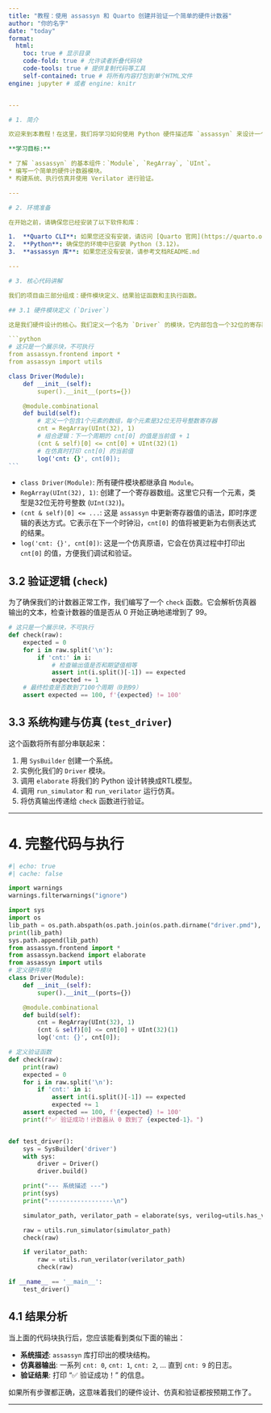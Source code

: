 
````yaml
---
title: "教程：使用 assassyn 和 Quarto 创建并验证一个简单的硬件计数器"
author: "你的名字"
date: "today"
format: 
  html:
    toc: true # 显示目录
    code-fold: true # 允许读者折叠代码块
    code-tools: true # 提供复制代码等工具
    self-contained: true # 将所有内容打包到单个HTML文件
engine: jupyter # 或者 engine: knitr


---

# 1. 简介

欢迎来到本教程！在这里，我们将学习如何使用 Python 硬件描述库 `assassyn` 来设计一个简单的 32 位计数器。

**学习目标:**

* 了解 `assassyn` 的基本组件：`Module`, `RegArray`, `UInt`。
* 编写一个简单的硬件计数器模块。
* 构建系统、执行仿真并使用 Verilator 进行验证。

---

# 2. 环境准备

在开始之前，请确保您已经安装了以下软件和库：

1.  **Quarto CLI**: 如果您还没有安装，请访问 [Quarto 官网](https://quarto.org/docs/get-started/)。
2.  **Python**: 确保您的环境中已安装 Python (3.12)。
3.  **assassyn 库**: 如果您还没有安装，请参考文档README.md

---

# 3. 核心代码讲解

我们的项目由三部分组成：硬件模块定义、结果验证函数和主执行函数。

## 3.1 硬件模块定义 (`Driver`)

这是我们硬件设计的核心。我们定义一个名为 `Driver` 的模块，它内部包含一个32位的寄存器 `cnt`，并在每个时钟周期（组合逻辑的每次评估）自增1。

```python
# 这只是一个展示块，不可执行
from assassyn.frontend import *
from assassyn import utils

class Driver(Module):
    def __init__(self):
        super().__init__(ports={})

    @module.combinational
    def build(self):
        # 定义一个包含1个元素的数组，每个元素是32位无符号整数寄存器
        cnt = RegArray(UInt(32), 1)
        # 组合逻辑：下一个周期的 cnt[0] 的值是当前值 + 1
        (cnt & self)[0] <= cnt[0] + UInt(32)(1)
        # 在仿真时打印 cnt[0] 的当前值
        log('cnt: {}', cnt[0]);
```
````
  * `class Driver(Module)`: 所有硬件模块都继承自 `Module`。
  * `RegArray(UInt(32), 1)`: 创建了一个寄存器数组。这里它只有一个元素，类型是32位无符号整数 (`UInt(32)`)。
  * `(cnt & self)[0] <= ...`: 这是 `assassyn` 中更新寄存器值的语法，即时序逻辑的表达方式。它表示在下一个时钟沿，`cnt[0]` 的值将被更新为右侧表达式的结果。
  * `log('cnt: {}', cnt[0])`: 这是一个仿真原语，它会在仿真过程中打印出 `cnt[0]` 的值，方便我们调试和验证。

## 3.2 验证逻辑 (`check`)

为了确保我们的计数器正常工作，我们编写了一个 `check` 函数。它会解析仿真器输出的文本，检查计数器的值是否从 0 开始正确地递增到了 99。

```python
# 这只是一个展示块，不可执行
def check(raw):
    expected = 0
    for i in raw.split('\n'):
        if 'cnt:' in i:
            # 检查输出值是否和期望值相等
            assert int(i.split()[-1]) == expected
            expected += 1
    # 最终检查是否数到了100个周期（0到99）
    assert expected == 100, f'{expected} != 100'
```

## 3.3 系统构建与仿真 (`test_driver`)

这个函数将所有部分串联起来：

1.  用 `SysBuilder` 创建一个系统。
2.  实例化我们的 `Driver` 模块。
3.  调用 `elaborate` 将我们的 Python 设计转换成RTL模型。
4.  调用 `run_simulator` 和 `run_verilator` 运行仿真。
5.  将仿真输出传递给 `check` 函数进行验证。

-----

# 4\. 完整代码与执行


```python
#| echo: true
#| cache: false

import warnings
warnings.filterwarnings("ignore")

import sys
import os
lib_path = os.path.abspath(os.path.join(os.path.dirname("driver.pmd"), '../python/'))
print(lib_path)
sys.path.append(lib_path)
from assassyn.frontend import *
from assassyn.backend import elaborate
from assassyn import utils
# 定义硬件模块
class Driver(Module):
    def __init__(self):
        super().__init__(ports={})

    @module.combinational
    def build(self):
        cnt = RegArray(UInt(32), 1)
        (cnt & self)[0] <= cnt[0] + UInt(32)(1)
        log('cnt: {}', cnt[0]);

# 定义验证函数
def check(raw):
    print(raw)
    expected = 0
    for i in raw.split('\n'):
        if 'cnt:' in i:
            assert int(i.split()[-1]) == expected
            expected += 1
    assert expected == 100, f'{expected} != 100'
    print(f"✅ 验证成功！计数器从 0 数到了 {expected-1}。")


def test_driver():
    sys = SysBuilder('driver')
    with sys:
        driver = Driver()
        driver.build()

    print("--- 系统描述 ---")
    print(sys)
    print("------------------\n")

    simulator_path, verilator_path = elaborate(sys, verilog=utils.has_verilator())

    raw = utils.run_simulator(simulator_path)
    check(raw)

    if verilator_path:
        raw = utils.run_verilator(verilator_path)
        check(raw)

if __name__ == '__main__':
    test_driver()


```

## 4.1 结果分析

当上面的代码块执行后，您应该能看到类似下面的输出：

  * **系统描述**: `assassyn` 库打印出的模块结构。
  * **仿真器输出**: 一系列 `cnt: 0`, `cnt: 1`, `cnt: 2`, ... 直到 `cnt: 9` 的日志。
  * **验证结果**: 打印 "✅ 验证成功！" 的信息。

如果所有步骤都正确，这意味着我们的硬件设计、仿真和验证都按预期工作了。

-----